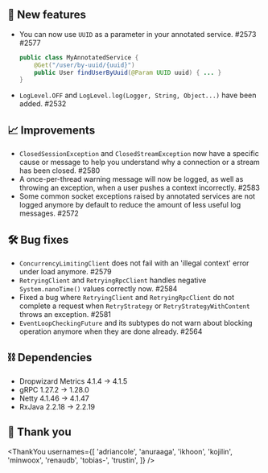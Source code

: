 ## 🌟 New features

- You can now use `UUID` as a parameter in your annotated service. #2573 #2577
  ```java
  public class MyAnnotatedService {
      @Get("/user/by-uuid/{uuid}")
      public User findUserByUuid(@Param UUID uuid) { ... }
  }
  ```
- `LogLevel.OFF` and `LogLevel.log(Logger, String, Object...)` have been added. #2532

## 📈 Improvements

- `ClosedSessionException` and `ClosedStreamException` now have a specific cause or message to help you understand why a connection or a stream has been closed. #2580
- A once-per-thread warning message will now be logged, as well as throwing an exception, when a user pushes a context incorrectly. #2583
- Some common socket exceptions raised by annotated services are not logged anymore by default to reduce the amount of less useful log messages. #2572

## 🛠️ Bug fixes

- `ConcurrencyLimitingClient` does not fail with an 'illegal context' error under load anymore. #2579
- `RetryingClient` and `RetryingRpcClient` handles negative `System.nanoTime()` values correctly now. #2584
- Fixed a bug where `RetryingClient` and `RetryingRpcClient` do not complete a request when `RetryStrategy` or `RetryStrategyWithContent` throws an exception. #2581
- `EventLoopCheckingFuture` and its subtypes do not warn about blocking operation anymore when they are done already. #2564

## ⛓ Dependencies

- Dropwizard Metrics 4.1.4 → 4.1.5
- gRPC 1.27.2 → 1.28.0
- Netty 4.1.46 → 4.1.47
- RxJava 2.2.18 → 2.2.19

## 🙇 Thank you

<ThankYou
  usernames={[
    'adriancole',
    'anuraaga',
    'ikhoon',
    'kojilin',
    'minwoox',
    'renaudb',
    'tobias-',
    'trustin',
  ]}
/>
